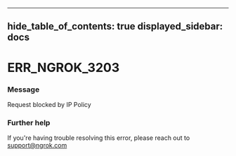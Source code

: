 

---
hide_table_of_contents: true
displayed_sidebar: docs
---


# ERR_NGROK_3203

### Message
Request blocked by IP Policy

<ErrorDetails error="err_ngrok_3203" />



### Further help
If you're having trouble resolving this error, please reach out to [support@ngrok.com](mailto:support@ngrok.com?subject=Help%20with%20ERR_NGROK_3203)

